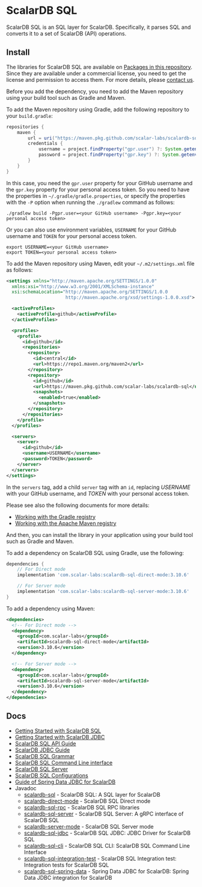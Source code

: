 # ScalarDB SQL

ScalarDB SQL is an SQL layer for ScalarDB.
Specifically, it parses SQL and converts it to a set of ScalarDB (API) operations.

## Install

The libraries for ScalarDB SQL are available on [Packages in this repository](https://github.com/orgs/scalar-labs/packages?repo_name=scalardb-sql).
Since they are available under a commercial license, you need to get the license and permission to access them.
For more details, please [contact us](https://scalar-labs.com/contact_us/).

Before you add the dependency, you need to add the Maven repository using your build tool such as Gradle and Maven.

To add the Maven repository using Gradle, add the following repository to your `build.gradle`:
```gradle
repositories {
    maven {
        url = uri("https://maven.pkg.github.com/scalar-labs/scalardb-sql")
        credentials {
            username = project.findProperty("gpr.user") ?: System.getenv("USERNAME")
            password = project.findProperty("gpr.key") ?: System.getenv("TOKEN")
        }
    }
}
```

In this case, you need the `gpr.user` property for your GitHub username and the `gpr.key` property for your personal access token.
So you need to have the properties in `~/.gradle/gradle.properties`, or specify the properties with the `-P` option when running the `./gradlew` command as follows:

```console
./gradlew build -Pgpr.user=<your GitHub username> -Pgpr.key=<your personal access token>
```

Or you can also use environment variables, `USERNAME` for your GitHub username and `TOKEN` for your personal access token.

```console
export USERNAME=<your GitHub username>
export TOKEN=<your personal access token>
```

To add the Maven repository using Maven, edit your `~/.m2/settings.xml` file as follows:
```xml
<settings xmlns="http://maven.apache.org/SETTINGS/1.0.0"
  xmlns:xsi="http://www.w3.org/2001/XMLSchema-instance"
  xsi:schemaLocation="http://maven.apache.org/SETTINGS/1.0.0
                      http://maven.apache.org/xsd/settings-1.0.0.xsd">

  <activeProfiles>
    <activeProfile>github</activeProfile>
  </activeProfiles>

  <profiles>
    <profile>
      <id>github</id>
      <repositories>
        <repository>
          <id>central</id>
          <url>https://repo1.maven.org/maven2</url>
        </repository>
        <repository>
          <id>github</id>
          <url>https://maven.pkg.github.com/scalar-labs/scalardb-sql</url>
          <snapshots>
            <enabled>true</enabled>
          </snapshots>
        </repository>
      </repositories>
    </profile>
  </profiles>

  <servers>
    <server>
      <id>github</id>
      <username>USERNAME</username>
      <password>TOKEN</password>
    </server>
  </servers>
</settings>
```

In the `servers` tag, add a child `server` tag with an `id`, replacing *USERNAME* with your GitHub username, and *TOKEN* with your personal access token.

Please see also the following documents for more details:
- [Working with the Gradle registry](https://docs.github.com/en/packages/working-with-a-github-packages-registry/working-with-the-gradle-registry)
- [Working with the Apache Maven registry](https://docs.github.com/en/packages/working-with-a-github-packages-registry/working-with-the-apache-maven-registry)

And then, you can install the library in your application using your build tool such as Gradle and Maven.

To add a dependency on ScalarDB SQL using Gradle, use the following:
```gradle
dependencies {
    // For Direct mode
    implementation 'com.scalar-labs:scalardb-sql-direct-mode:3.10.6'

    // For Server mode
    implementation 'com.scalar-labs:scalardb-sql-server-mode:3.10.6'
}
```

To add a dependency using Maven:
```xml
<dependencies>
  <!-- For Direct mode -->
  <dependency>
    <groupId>com.scalar-labs</groupId>
    <artifactId>scalardb-sql-direct-mode</artifactId>
    <version>3.10.6</version>
  </dependency>

  <!-- For Server mode -->
  <dependency>
    <groupId>com.scalar-labs</groupId>
    <artifactId>scalardb-sql-server-mode</artifactId>
    <version>3.10.6</version>
  </dependency>
</dependencies>
```

## Docs

- [Getting Started with ScalarDB SQL](getting-started-with-sql.mdx)
- [Getting Started with ScalarDB JDBC](getting-started-with-jdbc.mdx)
- [ScalarDB SQL API Guide](sql-api-guide.mdx)
- [ScalarDB JDBC Guide](jdbc-guide.mdx)
- [ScalarDB SQL Grammar](grammar.mdx)
- [ScalarDB SQL Command Line interface](command-line-interface.mdx)
- [ScalarDB SQL Server](sql-server.mdx)
- [ScalarDB SQL Configurations](configurations.mdx)
- [Guide of Spring Data JDBC for ScalarDB](spring-data-guide.mdx)
- Javadoc
  - [scalardb-sql](https://scalar-labs.github.io/scalardb-sql/javadoc/core/index.html) - ScalarDB SQL: A SQL layer for ScalarDB
  - [scalardb-direct-mode](https://scalar-labs.github.io/scalardb-sql/javadoc/direct-mode/index.html) - ScalarDB SQL Direct mode
  - [scalardb-sql-rpc](https://scalar-labs.github.io/scalardb-sql/javadoc/rpc/index.html) - ScalarDB SQL RPC libraries
  - [scalardb-sql-server](https://scalar-labs.github.io/scalardb-sql/javadoc/server/index.html) - ScalarDB SQL Server: A gRPC interface of ScalarDB SQL
  - [scalardb-server-mode](https://scalar-labs.github.io/scalardb-sql/javadoc/server-mode/index.html) - ScalarDB SQL Server mode
  - [scalardb-sql-jdbc](https://scalar-labs.github.io/scalardb-sql/javadoc/jdbc/index.html) - ScalarDB SQL JDBC: JDBC Driver for ScalarDB SQL
  - [scalardb-sql-cli](https://scalar-labs.github.io/scalardb-sql/javadoc/cli/index.html) - ScalarDB SQL CLI: ScalarDB SQL Command Line Interface
  - [scalardb-sql-integration-test](https://scalar-labs.github.io/scalardb-sql/javadoc/integration-test/index.html) - ScalarDB SQL Integration test: Integration tests for ScalarDB SQL
  - [scalardb-sql-spring-data](https://scalar-labs.github.io/scalardb-sql/javadoc/spring-data/index.html) - Spring Data JDBC for ScalarDB: Spring Data JDBC integration for ScalarDB
